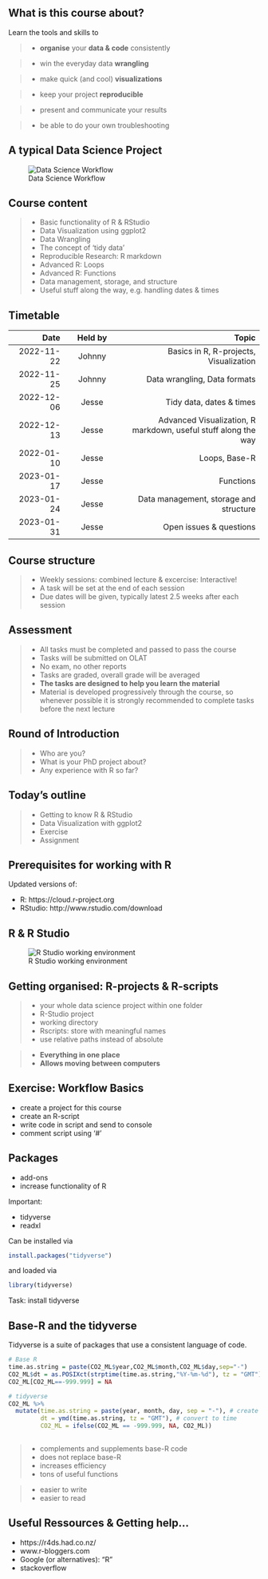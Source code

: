 
## What is this course about?



Learn the tools and skills to 

> - __organise__ your __data & code__ consistently

> - win the everyday data __wrangling__

> - make quick (and cool) __visualizations__

> - keep your project __reproducible__

> - present and communicate your results

> - be able to do your own troubleshooting




## A typical Data Science Project

![Data Science Workflow](./figures/Data_exploration.png)



## Course content

> - Basic functionality of R & RStudio
> - Data Visualization using ggplot2
> - Data Wrangling
> - The concept of 'tidy data'
> - Reproducible Research: R markdown
> - Advanced R: Loops
> - Advanced R: Functions
> - Data management, storage, and structure
> - Useful stuff along the way, e.g. handling dates & times




## Timetable 

:::{.smaller}
| Date | Held by | Topic |
|---:|:--:|---------:|
| 2022-11-22 | Johnny | Basics in R, R-projects, Visualization | 
| 2022-11-25 | Johnny | Data wrangling, Data formats| 
| 2022-12-06 | Jesse | Tidy data, dates & times |
| 2022-12-13 | Jesse | Advanced Visualization, R markdown, useful stuff along the way |
| 2022-01-10 | Jesse | Loops, Base-R | 
| 2023-01-17 | Jesse | Functions | 
| 2023-01-24 | Jesse | Data management, storage and structure |
| 2023-01-31 | Jesse | Open issues & questions |
:::

## Course structure

> - Weekly sessions: combined lecture & excercise: Interactive!
> - A task will be set at the end of each session
> - Due dates will be given, typically latest 2.5 weeks after each session


## Assessment
> - All tasks must be completed and passed to pass the course
> - Tasks will be submitted on OLAT
> - No exam, no other reports
> - Tasks are graded, overall grade will be averaged
> - __The tasks are designed to help you learn the material__ 
> - Material is developed progressively through the course, so whenever possible it is strongly recommended to complete tasks before the next lecture



## Round of Introduction

>- Who are you?
>- What is your PhD project about?
>- Any experience with R so far?

## Today's outline

> - Getting to know R & RStudio
> - Data Visualization with ggplot2
> - Exercise
> - Assignment



## Prerequisites for working with R

Updated versions of: 

- R: https://cloud.r-project.org
- RStudio: http://www.rstudio.com/download


## R & R Studio

![R Studio working environment](./figures/RStudio_Basic.PNG)





## Getting organised: R-projects & R-scripts 

>- your whole data science project within one folder
>- R-Studio project
>- working directory
>- Rscripts: store with meaningful names
>- use relative paths instead of absolute

>- __Everything in one place__
>- __Allows moving between computers__





## Exercise: Workflow Basics

- create a project for this course
- create an R-script
- write code in script and send to console
- comment script using '#'


## Packages

- add-ons
- increase functionality of R

Important:

- tidyverse
- readxl

Can be installed via 

```r
install.packages("tidyverse")
```

and loaded via 

```r
library(tidyverse)
```

Task: install tidyverse


## Base-R and the tidyverse

Tidyverse is a suite of packages that use a consistent language of code.

```r
# Base R
time.as.string = paste(CO2_ML$year,CO2_ML$month,CO2_ML$day,sep="-")
CO2_ML$dt = as.POSIXct(strptime(time.as.string,"%Y-%m-%d"), tz = "GMT") # convert time to an R time stamp
CO2_ML[CO2_ML==-999.999] = NA 

```

```r
# tidyverse
CO2_ML %>% 
  mutate(time.as.string = paste(year, month, day, sep = "-"), # create timestamp
         dt = ymd(time.as.string, tz = "GMT"), # convert to time
         CO2_ML = ifelse(CO2_ML == -999.999, NA, CO2_ML))  
  
```


>- complements and supplements base-R code
>- does not replace base-R
>- increases efficiency
>- tons of useful functions

>- easier to write
>- easier to read







## Useful Ressources & Getting help...

- https://r4ds.had.co.nz/
- www.r-bloggers.com
- Google (or alternatives): "R"
- stackoverflow



